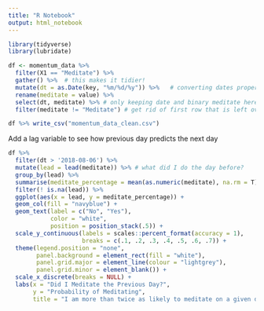 ```yaml
---
title: "R Notebook"
output: html_notebook
---
```


```r
library(tidyverse)
library(lubridate)
```

```r
df <- momentum_data %>% 
  filter(X1 == "Meditate") %>% 
  gather() %>%  # this makes it tidier!
  mutate(dt = as.Date(key, "%m/%d/%y")) %>%   # converting dates properly always takes longer than you'd expect
  rename(meditate = value) %>% 
  select(dt, meditate) %>% # only keeping date and binary meditate here
  filter(meditate != "Meditate") # get rid of first row that is left over from the gather()

df %>% write_csv("momentum_data_clean.csv")
```

Add a lag variable to see how previous day predicts the next day

```r
df %>%
  filter(dt > '2018-08-06') %>% 
  mutate(lead = lead(meditate)) %>% # what did I do the day before?
  group_by(lead) %>% 
  summarise(meditate_percentage = mean(as.numeric(meditate), na.rm = T)) %>% 
  filter(! is.na(lead)) %>% 
  ggplot(aes(x = lead, y = meditate_percentage)) +
  geom_col(fill = "navyblue") +
  geom_text(label = c("No", "Yes"),
            color = "white",
            position = position_stack(.5)) +
  scale_y_continuous(labels = scales::percent_format(accuracy = 1),
                     breaks = c(.1, .2, .3, .4, .5, .6, .7)) +
  theme(legend.position = "none",
        panel.background = element_rect(fill = "white"),
        panel.grid.major = element_line(colour = "lightgrey"),
        panel.grid.minor = element_blank()) +
  scale_x_discrete(breaks = NULL) +
  labs(x = "Did I Meditate the Previous Day?",
       y = "Probability of Meditating",
       title = "I am more than twice as likely to meditate on a given day \nif I meditated the day before")

```


